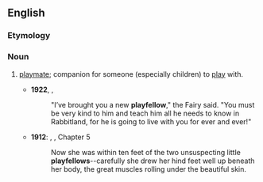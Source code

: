 ==English==

===Etymology===
{{compound|en|play|fellow}}

===Noun===
{{en-noun}}

# {{lb|en|dated}} [[playmate]]; companion for someone (especially children) to [[play]] with.
#* '''1922''', {{w|Margery Williams}}, ''{{w|The Velveteen Rabbit}}''
#*: "I’ve brought you a new '''playfellow'''," the Fairy said. "You must be very kind to him and teach him all he needs to know in Rabbitland, for he is going to live with you for ever and ever!"
#* '''1912''': {{w|Edgar Rice Burroughs}}, {{w|Tarzan of the Apes}}, Chapter 5
#*: Now she was within ten feet of the two unsuspecting little '''playfellows'''--carefully she drew her hind feet well up beneath her body, the great muscles rolling under the beautiful skin.